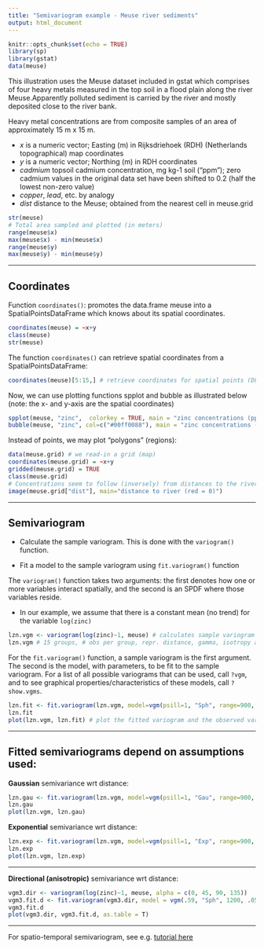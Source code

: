 ---
title: "Semivariogram example - Meuse river sediments"
output: html_document
---

```{r setup, include=FALSE}
knitr::opts_chunk$set(echo = TRUE)
library(sp)
library(gstat)
data(meuse)
```

This illustration uses the Meuse dataset included in gstat which comprises of four heavy metals measured in the top soil in a flood plain along the river Meuse.Apparently polluted sediment is carried by the river and mostly deposited close to the river bank.

Heavy metal concentrations are from composite samples of an area of approximately 15 m x 15 m.  

* *x* is a numeric vector; Easting (m) in Rijksdriehoek (RDH) (Netherlands topographical) map coordinates  
* *y* is a numeric vector; Northing (m) in RDH coordinates
* *cadmium* topsoil cadmium concentration, mg kg-1 soil ("ppm"); zero cadmium values in the original data set have been shifted to 0.2 (half the lowest non-zero value)  
* *copper*, *lead*, etc. by analogy
* *dist* distance to the Meuse; obtained from the nearest cell in meuse.grid
 

```{r}
str(meuse)
# Total area sampled and plotted (in meters)
range(meuse$x)
max(meuse$x) - min(meuse$x)
range(meuse$y)
max(meuse$y) - min(meuse$y)
```

--- 

## Coordinates

Function `coordinates()`: promotes the data.frame meuse into a SpatialPointsDataFrame which knows about its spatial coordinates.

```{r}
coordinates(meuse) = ~x+y
class(meuse)
str(meuse)
```

The function `coordinates()` can retrieve spatial coordinates from a SpatialPointsDataFrame: 

```{r}
coordinates(meuse)[5:15,] # retrieve coordinates for spatial points (DF rows) 5 to 15
```

Now, we can use plotting functions spplot and bubble as illustrated below (note: the x- and y-axis are the spatial coordinates)


```{r}
spplot(meuse, "zinc",  colorkey = TRUE, main = "zinc concentrations (ppm)")
bubble(meuse, "zinc", col=c("#00ff0088"), main = "zinc concentrations (ppm)")
```

Instead of points, we may plot "polygons" (regions):

```{r}
data(meuse.grid) # we read-in a grid (map)
coordinates(meuse.grid) = ~x+y
gridded(meuse.grid) = TRUE
class(meuse.grid)
# Concentrations seem to follow (inversely) from distances to the river
image(meuse.grid["dist"], main="distance to river (red = 0)")
```

---- 

## Semivariogram

* Calculate the sample variogram. This is done with the `variogram()` function.

* Fit a model to the sample variogram using `fit.variogram()` function

The `variogram()` function takes two arguments: the first denotes how one or more variables interact spatially, and the second is an SPDF where those variables reside. 

* In our example, we assume that there is a constant mean (no trend) for the variable `log(zinc)`

```{r}
lzn.vgm <- variogram(log(zinc)~1, meuse) # calculates sample variogram values 
lzn.vgm # 15 groups, # obs per group, repr. distance, gamma, isotropy assumed
```


For the `fit.variogram()` function, a sample variogram is the first argument. The second is the model, with parameters, to be fit to the sample variogram. For a list of all possible variograms that can be used, call `?vgm`, and to see graphical properties/characteristics of these models, call  `?show.vgms`.


```{r}
lzn.fit <- fit.variogram(lzn.vgm, model=vgm(psill=1, "Sph", range=900, nugget=1)) # fit model
lzn.fit
plot(lzn.vgm, lzn.fit) # plot the fitted variogram and the observed variogram on the same graph
```

----- 

## Fitted semivariograms depend on assumptions used:

**Gaussian** semivariance wrt distance:

```{r}
lzn.gau <- fit.variogram(lzn.vgm, model=vgm(psill=1, "Gau", range=900, nugget=1)) # fit model
lzn.gau
plot(lzn.vgm, lzn.gau) 
```

**Exponential** semivariance wrt distance:

```{r}
lzn.exp <- fit.variogram(lzn.vgm, model=vgm(psill=1, "Exp", range=900, nugget=1)) # fit model
lzn.exp
plot(lzn.vgm, lzn.exp) 
```


------ 

**Directional (anisotropic)** semivariance wrt distance:

```{r}
vgm3.dir <- variogram(log(zinc)~1, meuse, alpha = c(0, 45, 90, 135))
vgm3.fit.d <- fit.variogram(vgm3.dir, model = vgm(.59, "Sph", 1200, .05, anis = c(45, .4)))
vgm3.fit.d
plot(vgm3.dir, vgm3.fit.d, as.table = T)
```


------

For spatio-temporal semivariogram, see e.g. [tutorial here](http://r-video-tutorial.blogspot.com/2015/08/spatio-temporal-kriging-in-r.html)


